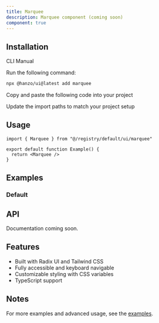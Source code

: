 ```yaml
---
title: Marquee
description: Marquee component (coming soon)
component: true
---
```


<ComponentPreview name="marquee-demo" />

## Installation

<Tabs defaultValue="cli">

<TabsList>
  <TabsTrigger value="cli">CLI</TabsTrigger>
  <TabsTrigger value="manual">Manual</TabsTrigger>
</TabsList>

<TabsContent value="cli">

<Steps>

<Step>Run the following command:</Step>

```bash
npx @hanzo/ui@latest add marquee
```

</Steps>

</TabsContent>

<TabsContent value="manual">

<Steps>

<Step>Copy and paste the following code into your project</Step>

<ComponentSource name="marquee" />

<Step>Update the import paths to match your project setup</Step>

</Steps>

</TabsContent>

</Tabs>

## Usage

```tsx
import { Marquee } from "@/registry/default/ui/marquee"

export default function Example() {
  return <Marquee />
}
```

## Examples

### Default

<ComponentPreview name="marquee-demo" />

## API

Documentation coming soon.

## Features

- Built with Radix UI and Tailwind CSS
- Fully accessible and keyboard navigable
- Customizable styling with CSS variables
- TypeScript support

## Notes

For more examples and advanced usage, see the [examples](/examples).

